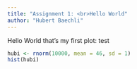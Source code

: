 ```yaml
---
title: "Assignment 1: <br>Hello World"
author: "Hubert Baechli"
---
```


Hello World that's my first plot: test

```r
hubi <- rnorm(10000, mean = 46, sd = 1)
hist(hubi)
```
